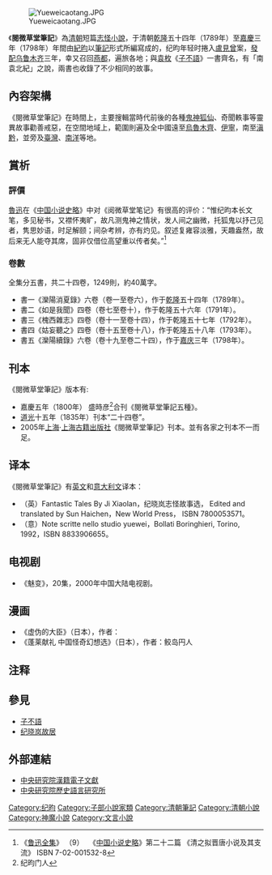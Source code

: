 [[File:Yueweicaotang.JPG|thumb]]

《'''閱微草堂筆記'''》為[[清朝|清朝]]短篇[[志怪小說|志怪小說]]，于清朝[[乾隆|乾隆]]五十四年（1789年）至[[嘉慶|嘉慶]]三年（1798年）年間由[[紀昀|紀昀]]以[[笔记小说|筆記]]形式所編寫成的，纪昀年轻时捲入[[盧見曾|盧見曾]]案，[[發配|發配]][[乌鲁木齐|乌鲁木齐]]三年，幸又召回[[燕都|燕都]]，遍旅各地；與[[袁枚|袁枚]]《[[子不語|子不語]]》一書齊名，有「南袁北紀」之說，兩書也收錄了不少相同的故事。

==內容架構==
《閱微草堂筆記》在時間上，主要搜輯當時代前後的各種[[鬼神|鬼神]][[狐仙|狐仙]]、奇聞軼事等靈異故事勸善戒惡，在空間地域上，範圍則遍及全中國遠至[[烏魯木齊|烏魯木齊]]、[[伊寧|伊寧]]，南至[[滇|滇]][[黔|黔]]，並旁及[[臺灣|臺灣]]、[[南洋|南洋]]等地。

==賞析==
===評價===
[[魯迅|魯迅]]在《[[中国小说史略|中国小说史略]]》中对《阅微草堂笔记》有很高的评价：“惟纪昀本长文笔，多见秘书，又襟怀夷旷，故凡测鬼神之情状，发人间之幽微，托狐鬼以抒己见者，隽思妙语，时足解颐；间杂考辨，亦有灼见。叙述复雍容淡雅，天趣盎然，故后来无人能夺其席，固非仅借位高望重以传者矣。”<ref>《[[鲁迅全集|鲁迅全集]]》 （9） 　《[[中国小说史略|中国小说史略]]》第二十二篇 《清之拟晋唐小说及其支流》 ISBN 7-02-001532-8</ref>

===卷數===
全集分五書，共二十四卷，1249則，約40萬字。
*書一《灤陽消夏錄》六卷（卷一至卷六），作于[[乾隆|乾隆]]五十四年（1789年）。
*書二《如是我聞》四卷（卷七至卷十），作于乾隆五十六年（1791年）。
*書三《槐西雜志》四卷（卷十一至卷十四），作于乾隆五十七年（1792年）。
*書四《姑妄聽之》四卷（卷十五至卷十八），作于乾隆五十八年（1793年）。 
*書五《灤陽續錄》六卷（卷十九至卷二十四），作于[[嘉庆|嘉庆]]三年（1798年）。

==刊本==
《閱微草堂筆記》版本有: 
*嘉慶五年（1800年）  盛時彦<ref>纪昀门人</ref>合刊《閱微草堂筆記五種》。
*[[道光|道光]]十五年（1835年）刊本“二十四卷”。
*2005年[[上海|上海]]‧[[上海古籍出版社|上海古籍出版社]]《閱微草堂筆記》刊本。並有各家之刊本不一而足。

==译本==
《閱微草堂筆記》有[[英文|英文]]和[[意大利文|意大利文]]译本：
*（英）Fantastic Tales By Ji Xiaolan，纪晓岚志怪故事选， Edited and translated by Sun Haichen，New World Press， ISBN 7800053571。
*（意）Note scritte nello studio yuewei，Bollati Boringhieri, Torino, 1992，ISBN 8833906655。

==电视剧==
*《魅变》，20集，2000年中国大陆电视剧。

==漫画==
*《虚伪的大臣》（日本），作者：
*《蓬莱献礼 中国怪奇幻想选》（日本），作者：鲛岛円人

==注释==
{{reflist}}

==參見==
{{wikisource|杌近誌}}
*[[子不語|子不語]]
*[[纪晓岚故居|纪晓岚故居]]

==外部連結==
{{wikisource}}
*[http://www.sinica.edu.tw/~tdbproj/handy1/ 中央研究院漢籍電子文獻] {{Wayback|url=http://www.sinica.edu.tw/~tdbproj/handy1/ |date=20060213100741 }}
*[http://www.ihp.sinica.edu.tw/ 中央研究院歷史語言研究所] {{Wayback|url=http://www.ihp.sinica.edu.tw/ |date=20100424033054 }}

{{中國神話}}
[[Category:纪昀|Category:纪昀]]
[[Category:子部小說家類|Category:子部小說家類]]
[[Category:清朝筆記|Category:清朝筆記]]
[[Category:清朝小說|Category:清朝小說]]
[[Category:神魔小說|Category:神魔小說]]
[[Category:文言小說|Category:文言小說]]